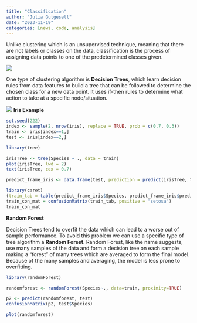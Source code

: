 ```yaml
---
title: "Classification"
author: "Julia Gutgesell"
date: "2023-11-19"
categories: [news, code, analysis]
---
```


Unlike clustering which is an unsupervised technique, meaning that there are not labels or classes on the data, classification is the process of assigning data points to one of the predetermined classes given.

![](classification.png)

One type of clustering algorithm is **Decision Trees**, which learn decision rules from data features to build a tree that can be followed to determine the chosen class for a new data point. It uses if-then rules to determine what action to take at a specific node/situation.

![](tree.png) **Iris Example**

```r
set.seed(222)
index <- sample(2, nrow(iris), replace = TRUE, prob = c(0.7, 0.3))
train <- iris[index==1,]
test <- iris[index==2,]

```

```r
library(tree)

irisTree <- tree(Species ~ ., data = train)
plot(irisTree, lwd = 2)
text(irisTree, cex = 0.7)
```

```r
predict_frame_iris <- data.frame(test, prediction = predict(irisTree, test, type = "class"))

library(caret)
(train_tab = table(predict_frame_iris$Species, predict_frame_iris$prediction))
train_con_mat = confusionMatrix(train_tab, positive = "setosa")
train_con_mat

```

**Random Forest**

Decision Trees tend to overfit the data which can lead to a worse out of sample performance. To avoid this problem we can use a specific type of tree algorithm a **Random Forest**. Random Forest, like the name suggests, use many samples of the data and form a decision tree on each sample making a "forest" of many trees which are averaged to form the final model. Because of the many samples and averaging, the model is less prone to overfitting.

```r
library(randomForest)

randomforest <- randomForest(Species~., data=train, proximity=TRUE)

p2 <- predict(randomforest, test)
confusionMatrix(p2, test$Species)

```

```r
plot(randomforest)
```
